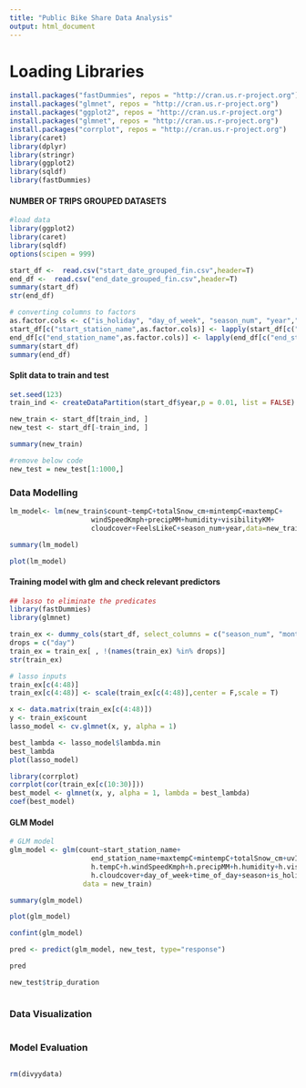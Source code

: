 ```yaml
---
title: "Public Bike Share Data Analysis"
output: html_document
--- 
```


# Loading Libraries #

```r
install.packages("fastDummies", repos = "http://cran.us.r-project.org")
install.packages("glmnet", repos = "http://cran.us.r-project.org")
install.packages("ggplot2", repos = "http://cran.us.r-project.org")
install.packages("glmnet", repos = "http://cran.us.r-project.org")
install.packages("corrplot", repos = "http://cran.us.r-project.org")
library(caret)
library(dplyr)
library(stringr)
library(ggplot2)
library(sqldf)
library(fastDummies)
```


#### NUMBER OF TRIPS GROUPED DATASETS
```r
#load data
library(ggplot2)
library(caret)
library(sqldf)
options(scipen = 999)

start_df <-  read.csv("start_date_grouped_fin.csv",header=T)
end_df <-  read.csv("end_date_grouped_fin.csv",header=T)
summary(start_df)
str(end_df)

# converting columns to factors
as.factor.cols <- c("is_holiday", "day_of_week", "season_num", "year","day","month")
start_df[c("start_station_name",as.factor.cols)] <- lapply(start_df[c("start_station_name",as.factor.cols)], factor)
end_df[c("end_station_name",as.factor.cols)] <- lapply(end_df[c("end_station_name",as.factor.cols)], factor)
summary(start_df)
summary(end_df)
```

#### Split data to train and test 
```r
set.seed(123)
train_ind <- createDataPartition(start_df$year,p = 0.01, list = FALSE)

new_train <- start_df[train_ind, ]
new_test <- start_df[-train_ind, ]

summary(new_train)

#remove below code
new_test = new_test[1:1000,]
```

### Data Modelling ###

```r
lm_model<- lm(new_train$count~tempC+totalSnow_cm+mintempC+maxtempC+
                    windSpeedKmph+precipMM+humidity+visibilityKM+
                    cloudcover+FeelsLikeC+season_num+year,data=new_train)

summary(lm_model)

plot(lm_model)
```


#### Training model with glm and check relevant predictors
```r
## lasso to eliminate the predicates
library(fastDummies)
library(glmnet)

train_ex <- dummy_cols(start_df, select_columns = c("season_num", "month","year","day_of_week","is_holiday"), remove_selected_columns =TRUE)
drops = c("day")
train_ex = train_ex[ , !(names(train_ex) %in% drops)]
str(train_ex)

# lasso inputs
train_ex[c(4:48)]
train_ex[c(4:48)] <- scale(train_ex[c(4:48)],center = F,scale = T)

x <- data.matrix(train_ex[c(4:48)])
y <- train_ex$count
lasso_model <- cv.glmnet(x, y, alpha = 1)

best_lambda <- lasso_model$lambda.min
best_lambda
plot(lasso_model) 

library(corrplot)
corrplot(cor(train_ex[c(10:30)]))
best_model <- glmnet(x, y, alpha = 1, lambda = best_lambda)
coef(best_model)

```

#### GLM Model
```r
# GLM model
glm_model <- glm(count~start_station_name+
                    end_station_name+maxtempC+mintempC+totalSnow_cm+uvIndex+
                    h.tempC+h.windSpeedKmph+h.precipMM+h.humidity+h.visibilityKM+
                    h.cloudcover+day_of_week+time_of_day+season+is_holiday,
                  data = new_train)

summary(glm_model)

plot(glm_model)

confint(glm_model)

pred <- predict(glm_model, new_test, type="response")

pred

new_test$trip_duration

```

```r


```

### Data Visualization ##
```r

```


### Model Evaluation ###

```r

```


```r
rm(divyydata)
```
